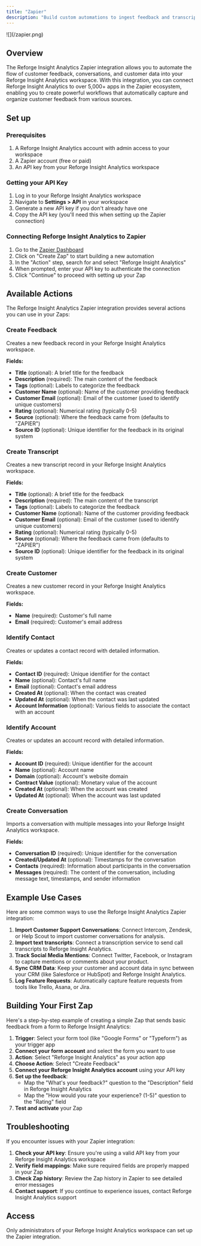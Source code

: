 ```yaml
---
title: "Zapier"
description: "Build custom automations to ingest feedback and transcripts with Zapier"
---
```


<Frame>
  ![](/zapier.png)
</Frame>

## Overview

The Reforge Insight Analytics Zapier integration allows you to automate the flow of customer feedback, conversations, and customer data into your Reforge Insight Analytics workspace. With this integration, you can connect Reforge Insight Analytics to over 5,000\+ apps in the Zapier ecosystem, enabling you to create powerful workflows that automatically capture and organize customer feedback from various sources.

## Set up

### Prerequisites

1. A Reforge Insight Analytics account with admin access to your workspace
2. A Zapier account (free or paid)
3. An API key from your Reforge Insight Analytics workspace

### Getting your API Key

1. Log in to your Reforge Insight Analytics workspace
2. Navigate to **Settings \> API** in your workspace
3. Generate a new API key if you don't already have one
4. Copy the API key (you'll need this when setting up the Zapier connection)

### Connecting Reforge Insight Analytics to Zapier

1. Go to the [Zapier Dashboard](https://zapier.com/app/dashboard)
2. Click on "Create Zap" to start building a new automation
3. In the "Action" step, search for and select "Reforge Insight Analytics"
4. When prompted, enter your API key to authenticate the connection
5. Click "Continue" to proceed with setting up your Zap

## Available Actions

The Reforge Insight Analytics Zapier integration provides several actions you can use in your Zaps:

### Create Feedback

Creates a new feedback record in your Reforge Insight Analytics workspace.

**Fields:**

- **Title** (optional): A brief title for the feedback
- **Description** (required): The main content of the feedback
- **Tags** (optional): Labels to categorize the feedback
- **Customer Name** (optional): Name of the customer providing feedback
- **Customer Email** (optional): Email of the customer (used to identify unique customers)
- **Rating** (optional): Numerical rating (typically 0-5)
- **Source** (optional): Where the feedback came from (defaults to "ZAPIER")
- **Source ID** (optional): Unique identifier for the feedback in its original system

### Create Transcript

Creates a new transcript record in your Reforge Insight Analytics workspace.

**Fields:**

- **Title** (optional): A brief title for the feedback
- **Description** (required): The main content of the transcript
- **Tags** (optional): Labels to categorize the feedback
- **Customer Name** (optional): Name of the customer providing feedback
- **Customer Email** (optional): Email of the customer (used to identify unique customers)
- **Rating** (optional): Numerical rating (typically 0-5)
- **Source** (optional): Where the feedback came from (defaults to "ZAPIER")
- **Source ID** (optional): Unique identifier for the feedback in its original system

### Create Customer

Creates a new customer record in your Reforge Insight Analytics workspace.

**Fields:**

- **Name** (required): Customer's full name
- **Email** (required): Customer's email address

### Identify Contact

Creates or updates a contact record with detailed information.

**Fields:**

- **Contact ID** (required): Unique identifier for the contact
- **Name** (optional): Contact's full name
- **Email** (optional): Contact's email address
- **Created At** (optional): When the contact was created
- **Updated At** (optional): When the contact was last updated
- **Account Information** (optional): Various fields to associate the contact with an account

### Identify Account

Creates or updates an account record with detailed information.

**Fields:**

- **Account ID** (required): Unique identifier for the account
- **Name** (optional): Account name
- **Domain** (optional): Account's website domain
- **Contract Value** (optional): Monetary value of the account
- **Created At** (optional): When the account was created
- **Updated At** (optional): When the account was last updated

### Create Conversation

Imports a conversation with multiple messages into your Reforge Insight Analytics workspace.

**Fields:**

- **Conversation ID** (required): Unique identifier for the conversation
- **Created/Updated At** (optional): Timestamps for the conversation
- **Contacts** (required): Information about participants in the conversation
- **Messages** (required): The content of the conversation, including message text, timestamps, and sender information

## Example Use Cases

Here are some common ways to use the Reforge Insight Analytics Zapier integration:

1. **Import Customer Support Conversations**: Connect Intercom, Zendesk, or Help Scout to import customer conversations for analysis.
2. **Import text transcripts**: Connect a transcription service to send call transcripts to Reforge Insight Analytics.
3. **Track Social Media Mentions**: Connect Twitter, Facebook, or Instagram to capture mentions or comments about your product.
4. **Sync CRM Data**: Keep your customer and account data in sync between your CRM (like Salesforce or HubSpot) and Reforge Insight Analytics.
5. **Log Feature Requests**: Automatically capture feature requests from tools like Trello, Asana, or Jira.

## Building Your First Zap

Here's a step-by-step example of creating a simple Zap that sends basic feedback from a form to Reforge Insight Analytics:

1. **Trigger**: Select your form tool (like "Google Forms" or "Typeform") as your trigger app
2. **Connect your form account** and select the form you want to use
3. **Action**: Select "Reforge Insight Analytics" as your action app
4. **Choose Action**: Select "Create Feedback"
5. **Connect your Reforge Insight Analytics account** using your API key
6. **Set up the feedback**:
   - Map the "What's your feedback?" question to the "Description" field in Reforge Insight Analytics
   - Map the "How would you rate your experience? (1-5)" question to the "Rating" field
7. **Test and activate** your Zap

## Troubleshooting

If you encounter issues with your Zapier integration:

1. **Check your API key**: Ensure you're using a valid API key from your Reforge Insight Analytics workspace
2. **Verify field mappings**: Make sure required fields are properly mapped in your Zap
3. **Check Zap history**: Review the Zap history in Zapier to see detailed error messages
4. **Contact support**: If you continue to experience issues, contact Reforge Insight Analytics support

## Access

Only administrators of your Reforge Insight Analytics workspace can set up the Zapier integration.